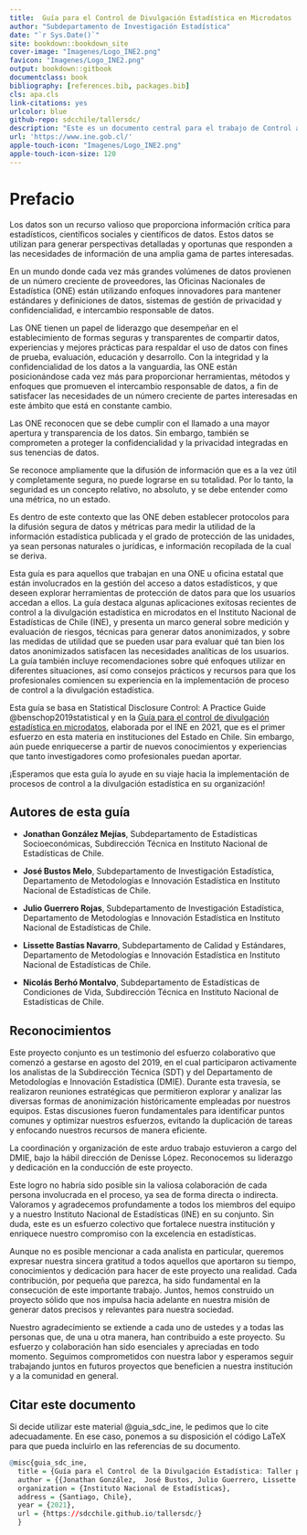 ```yaml
--- 
title:  Guía para el Control de Divulgación Estadística en Microdatos
author: "Subdepartamento de Investigación Estadística"
date: "`r Sys.Date()`"
site: bookdown::bookdown_site
cover-image: "Imagenes/Logo_INE2.png"
favicon: "Imagenes/Logo_INE2.png"
output: bookdown::gitbook
documentclass: book
bibliography: [references.bib, packages.bib]
cls: apa.cls
link-citations: yes
urlcolor: blue
github-repo: sdcchile/tallersdc/
description: "Este es un documento central para el trabajo de Control a la Divulgación Estadística de Microdatos en el Instituto Nacional de Estadísticas de Chile."
url: 'https://www.ine.gob.cl/'
apple-touch-icon: "Imagenes/Logo_INE2.png"
apple-touch-icon-size: 120
---
```





# Prefacio
Los datos son un recurso valioso que proporciona información crítica para estadísticos, científicos sociales y científicos de datos. Estos datos se utilizan para generar perspectivas detalladas y oportunas que responden a las necesidades de información de una amplia gama de partes interesadas.

En un mundo donde cada vez más grandes volúmenes de datos provienen de un número creciente de proveedores, las Oficinas Nacionales de Estadística (ONE) están utilizando enfoques innovadores para mantener estándares y definiciones de datos, sistemas de gestión de privacidad y confidencialidad, e intercambio responsable de datos.

Las ONE tienen un papel de liderazgo que desempeñar en el establecimiento de formas seguras y transparentes de compartir datos, experiencias y mejores prácticas para respaldar el uso de datos con fines de prueba, evaluación, educación y desarrollo. Con la integridad y la confidencialidad de los datos a la vanguardia, las ONE están posicionándose cada vez más para proporcionar herramientas, métodos y enfoques que promueven el intercambio responsable de datos, a fin de satisfacer las necesidades de un número creciente de partes interesadas en este ámbito que está en constante cambio.

Las ONE reconocen que se debe cumplir con el llamado a una mayor apertura y transparencia de los datos. Sin embargo, también se comprometen a proteger la confidencialidad y la privacidad integradas en sus tenencias de datos.

Se reconoce ampliamente que la difusión de información que es a la vez útil y completamente segura, no puede lograrse en su totalidad. Por lo tanto, la seguridad es un concepto relativo, no absoluto, y se debe entender como una métrica, no un estado.

Es dentro de este contexto que las ONE deben establecer protocolos para la difusión segura de datos y métricas para medir la utilidad de la información estadística publicada y el grado de protección de las unidades, ya sean personas naturales o jurídicas, e información recopilada de la cual se deriva.

Esta guía es para aquellos que trabajan en una ONE u oficina estatal que están involucrados en la gestión del acceso a datos estadísticos, y que deseen explorar herramientas de protección de datos para que los usuarios accedan a ellos. La guía destaca algunas aplicaciones exitosas recientes de control a la divulgación estadística en microdatos en el Instituto Nacional de Estadísticas de Chile (INE), y presenta un marco general sobre medición y evaluación de riesgos, técnicas para generar datos anonimizados, y sobre las medidas de utilidad que se pueden usar para evaluar qué tan bien los datos anonimizados satisfacen las necesidades analíticas de los usuarios. La guía también incluye recomendaciones sobre qué enfoques utilizar en diferentes situaciones, así como consejos prácticos y recursos para que los profesionales comiencen su experiencia en la implementación de proceso de control a la divulgación estadística.

Esta guía se basa en Statistical Disclosure Control: A Practice Guide @benschop2019statistical y en la [Guía para el control de divulgación estadística en microdatos](https://www.ine.gob.cl/docs/default-source/buenas-practicas/directrices-metodologicas/guias-y-orientaciones-metodologicas/documentos/gu%C3%ADa-control-divulgaci%C3%B3n-estad%C3%ADstica-microdatos.pdf?sfvrsn=b6bdd28f_2), elaborada por el INE en 2021, que es el primer esfuerzo en esta materia en instituciones del Estado en Chile. Sin embargo, aún puede enriquecerse a partir de nuevos conocimientos y experiencias que tanto investigadores como profesionales puedan aportar. 

¡Esperamos que esta guía lo ayude en su viaje hacia la implementación de procesos de control a la divulgación estadística en su organización!

## Autores de esta guía

 * **Jonathan González Mejías**, Subdepartamento de Estadísticas Socioeconómicas, Subdirección Técnica en Instituto Nacional de Estadísticas de Chile.

 * **José Bustos Melo**, Subdepartamento de Investigación Estadística, Departamento de Metodologías e Innovación Estadística en Instituto Nacional de Estadísticas de Chile.

 * **Julio Guerrero Rojas**, Subdepartamento de Investigación Estadística, Departamento de Metodologías e Innovación Estadística en Instituto Nacional de Estadísticas de Chile.

 * **Lissette Bastías Navarro**, Subdepartamento de Calidad y Estándares, Departamento de Metodologías e Innovación Estadística en Instituto Nacional de Estadísticas de Chile.

 * **Nicolás Berhó Montalvo**, Subdepartamento de Estadísticas de Condiciones de Vida, Subdirección Técnica en Instituto Nacional de Estadísticas de Chile.

## Reconocimientos

Este proyecto conjunto es un testimonio del esfuerzo colaborativo que comenzó a gestarse en agosto del 2019, en el cual participaron activamente los analistas de la Subdirección Técnica (SDT) y del Departamento de Metodologías e Innovación Estadística (DMIE). Durante esta travesía, se realizaron reuniones estratégicas que permitieron explorar y analizar las diversas formas de anonimización históricamente empleadas por nuestros equipos. Estas discusiones fueron fundamentales para identificar puntos comunes y optimizar nuestros esfuerzos, evitando la duplicación de tareas y enfocando nuestros recursos de manera eficiente.

La coordinación y organización de este arduo trabajo estuvieron a cargo del DMIE, bajo la hábil dirección de Denisse López. Reconocemos su liderazgo y dedicación en la conducción de este proyecto.

Este logro no habría sido posible sin la valiosa colaboración de cada persona involucrada en el proceso, ya sea de forma directa o indirecta. Valoramos y agradecemos profundamente a todos los miembros del equipo y a nuestro Instituto Nacional de Estadísticas (INE) en su conjunto. Sin duda, este es un esfuerzo colectivo que fortalece nuestra institución y enriquece nuestro compromiso con la excelencia en estadísticas.

Aunque no es posible mencionar a cada analista en particular, queremos expresar nuestra sincera gratitud a todos aquellos que aportaron su tiempo, conocimientos y dedicación para hacer de este proyecto una realidad. Cada contribución, por pequeña que parezca, ha sido fundamental en la consecución de este importante trabajo. Juntos, hemos construido un proyecto sólido que nos impulsa hacia adelante en nuestra misión de generar datos precisos y relevantes para nuestra sociedad.

Nuestro agradecimiento se extiende a cada uno de ustedes y a todas las personas que, de una u otra manera, han contribuido a este proyecto. Su esfuerzo y colaboración han sido esenciales y apreciadas en todo momento. Seguimos comprometidos con nuestra labor y esperamos seguir trabajando juntos en futuros proyectos que beneficien a nuestra institución y a la comunidad en general.

## Citar este documento

Si decide utilizar este material @guia_sdc_ine, le pedimos que lo cite adecuadamente. En ese caso, ponemos a su disposición el código LaTeX para que pueda incluirlo en las referencias de su documento.

```r
@misc{guia_sdc_ine,
  title = {Guía para el Control de la Divulgación Estadística: Taller práctico},
  author = {{Jonathan González,  José Bustos, Julio Guerrero, Lissette Bastías and Nicolás Berhó}},
  organization = {Instituto Nacional de Estadísticas},
  address = {Santiago, Chile},
  year = {2021},
  url = {https://sdcchile.github.io/tallersdc/}
  }

```



